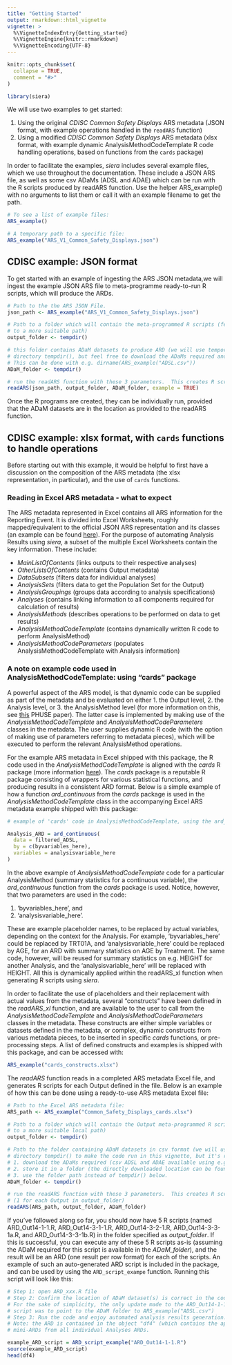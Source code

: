 ---
title: "Getting Started"
output: rmarkdown::html_vignette
vignette: >
  %\VignetteIndexEntry{Getting_started}
  %\VignetteEngine{knitr::rmarkdown}
  %\VignetteEncoding{UTF-8}
---

```{r, include = FALSE}
knitr::opts_chunk$set(
  collapse = TRUE,
  comment = "#>"
)
```

```{r setup}
library(siera)
```

We will use two examples to get started:

1. Using the original *CDISC Common Safety Displays* ARS metadata (JSON format, with example operations handled in the `readARS` function)
2. Using a modified *CDISC Common Safety Displays* ARS metadata (xlsx format, with example dynamic AnalysisMethodCodeTemplate R code handling operations, based on functions from the `cards` package)

In order to facilitate the examples, _siera_ includes several example files, which we use throughout the documentation.  These include a JSON ARS file, as well as some csv ADaMs (ADSL and ADAE) which can be run with the R scripts produced by readARS function. Use the helper ARS_example() with no arguments to list them or call it with an example filename to get the path.

```{r example files}
# To see a list of example files:
ARS_example()

# A temporary path to a specific file:
ARS_example("ARS_V1_Common_Safety_Displays.json")
```


## CDISC example: JSON format

To get started with an example of ingesting the ARS JSON metadata,we will ingest the example JSON ARS file to meta-programme ready-to-run R scripts, 
which will produce the ARDs. 
```{r example, message=FALSE}
# Path to the the ARS JSON File. 
json_path <- ARS_example("ARS_V1_Common_Safety_Displays.json")

# Path to a folder which will contain the meta-programmed R scripts (feel free to update 
# to a more suitable path)
output_folder <- tempdir()

# this folder contains ADaM datasets to produce ARD (we will use temporary 
# directory tempdir(), but feel free to download the ADaMs required and use the location they are stored in.
# This can be done with e.g. dirname(ARS_example("ADSL.csv"))
ADaM_folder <- tempdir()

# run the readARS function with these 3 parameters.  This creates R scripts (1 for each output in output_folder)
readARS(json_path, output_folder, ADaM_folder, example = TRUE)
```

Once the R programs are created, they can be individually run, provided that the ADaM datasets are in the location as provided to the readARS function.  

## CDISC example: xlsx format, with `cards` functions to handle operations

Before starting out with this example, it would be helpful to first have a discussion on the composition of the ARS metadata (the xlsx representation, in particular), and the use of `cards` functions.  

### Reading in Excel ARS metadata - what to expect

The ARS metadata represented in Excel contains all ARS information for the Reporting Event.  It is divided into Excel Worksheets, roughly mapped/equivalent to the official JSON ARS representation and its classes (an example can be found [here](https://github.com/cdisc-org/analysis-results-standard/blob/main/workfiles/examples/ARS%20v1/Common%20Safety%20Displays.json)).  For the purpose of automating Analysis Results using 
_siera_, a subset of the multiple Excel Worksheets contain the key information.  These include:

- _MainListOfContents_ (links outputs to their respective analyses)
- _OtherListsOfContents_ (contains Output metadata)
- _DataSubsets_ (filters data for individual analyses)
- _AnalysisSets_ (filters data to get the Population Set for the Output)
- _AnalysisGroupings_ (groups data according to analysis specifications)
- _Analyses_ (contains linking information to all components required for calculation of results)
- _AnalysisMethods_ (describes operations to be performed on data to get results)
- _AnalysisMethodCodeTemplate_ (contains dynamically written R code to perform AnalysisMethod)
- _AnalysisMethodCodeParameters_ (populates AnalysisMethodCodeTemplate with Analysis information)

### A note on example code used in AnalysisMethodCodeTemplate: using "cards" package

A powerful aspect of the ARS model, is that dynamic code can be supplied as part of the metadata and be evaluated on either 1. the Output level, 2. the Analysis level, or 3. the AnalysisMethod level (for more information on this, see [this](https://www.lexjansen.com/phuse-us/2025/ds/PAP_DS09.pdf) PHUSE paper).  The latter case is implemented by making use of the _AnalysisMethodCodeTemplate_ and _AnalysisMethodCodeParameters_ classes in the metadata.  The user supplies dynamic R code (with the option of making use of parameters referring to metadata pieces), which will be executed to perform the relevant AnalysisMethod operations.  

For the example ARS metadata in Excel shipped with this package, the R code used in the _AnalysisMethodCodeTemplate_ is aligned with the _cards_ R package (more information [here](https://insightsengineering.github.io/cards/latest-tag/)).  The _cards_ package is a reputable R package consisting of wrappers for various statistical functions, and producing results in a consistent ARD format. Below is a simple example of how a function _ard_continuous_ from the _cards_ package is used in the _AnalysisMethodCodeTemplate_ class in the accompanying Excel ARS metadata example shipped with this package:

```{r cards example, eval=FALSE}
# example of 'cards' code in AnalysisMethodCodeTemplate, using the ard_continuous function:

Analysis_ARD = ard_continuous(
  data = filtered_ADSL,
  by = c(byvariables_here),
  variables = analysisvariable_here
)
```

In the above example of _AnalysisMethodCodeTemplate_ code for a particular AnalysisMethod (summary statistics for a continuous variable), the _ard_continuous_ function from the _cards_ package is used.  Notice, however, that two parameters are used in the code: 

1. 'byvariables_here', and 
2. 'analysisvariable_here'.  

These are example placeholder names, to be replaced by actual variables, depending on the context for the Analysis.  For example, 'byvariables_here' could be replaced by TRT01A, and 'analysisvariable_here' could be replaced by AGE, for an ARD with summary statistics on AGE by Treatment.  The same code, however, will be reused for summary statistics on e.g. HEIGHT for another Analysis, and the 'analysisvariable_here' will be replaced with HEIGHT.  All this is dynamically applied within the readARS_xl function when generating R scripts using _siera_. 

In order to facilitate the use of placeholders and their replacement with actual values from the metadata, several "constructs" have been defined in the _readARS_xl_ function, and are available to the user to call from the _AnalysisMethodCodeTemplate_ and _AnalysisMethodCodeParameters_ classes in the metadata.  These constructs are either simple variables or datasets defined in the metadata, or complex, dynamic constructs from various metadata pieces, to be inserted in specific _cards_ functions, or pre-processing steps.  A list of defined constructs and examples is shipped with this package, and can be accessed with:

```{r cardsconstructs, eval=FALSE}
ARS_example("cards_constructs.xlsx")
```


The _readARS_ function reads in a completed ARS metadata Excel file, and generates R scripts for each Output defined in the file.  Below is an example of how this can be done using a ready-to-use ARS metadata Excel file:

```{r Excel ARS metadata example, message=FALSE}

# Path to the Excel ARS metadata file: 
ARS_path <- ARS_example("Common_Safety_Displays_cards.xlsx")

# Path to a folder which will contain the Output meta-programmed R scripts (recommended to update
# to a more suitable local path)
output_folder <- tempdir()

# Path to the folder containing ADaM datasets in csv format (we will use temporary 
# directory tempdir() to make the code run in this vignette, but it's recommended to 
# 1. download the ADaMs required (csv ADSL and ADAE available using e.g. ARS_example("ADSL.csv"))
# 2. store it in a folder (the directly downloaded location can be found using dirname(ARS_example("ADSL.csv")), for example.  Use this location, or manually store the ADaM somewhere else)
# 3. use the folder path instead of tempdir() below.
ADaM_folder <- tempdir()

# run the readARS function with these 3 parameters.  This creates R scripts 
# (1 for each Output in output_folder)
readARS(ARS_path, output_folder, ADaM_folder)
```

If you've followed along so far, you should now have 5 R scripts (named ARD_Out14-1-1.R, ARD_Out14-3-1-1.R, ARD_Out14-3-2-1.R, ARD_Out14-3-3-1a.R, and ARD_Out14-3-3-1b.R) in the folder specified as _output_folder_.  If this is successful, you can execute any of these 5 R scripts as-is (assuming the ADaM required for this script is available in the _ADaM_folder_), and the result will be an ARD (one result per row format) for each of the scripts.  An example of such an auto-generated ARD script is included in the package, and can be used by using the `ARD_script_exampe` function. Running this script will look like this:

```{r run ARD_xxx, message=FALSE, warning=FALSE, eval=FALSE}

# Step 1: open ARD_xxx.R file
# Step 2: Confirm the location of ADaM dataset(s) is correct in the code section "Load ADaM".  
# For the sake of simplicity, the only update made to the ARD_Out14-1-1.R 
# script was to point to the ADaM folder to ARS_example("ADSL.csv")
# Step 3: Run the code and enjoy automated analysis results generation. 
# Note: the ARD is contained in the object "df4" (which contains the appended)
# mini-ARDs from all individual Analyses ARDs.

example_ARD_script = ARD_script_example("ARD_Out14-1-1.R")
source(example_ARD_script)
head(df4)
```
